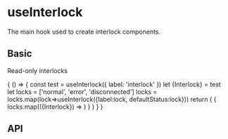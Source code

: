 

<Meta title="hooks/useInterlock" />

# useInterlock

The main hook used to create interlock components.

## Basic

Read-only interlocks

<Preview>
  <Story name="Basic">
    {
      () => {
        const test = useInterlock({ label: 'interlock' })
        let {Interlock} = test
        let locks = ['normal', 'error', 'disconnected']
        locks = locks.map(lock=>useInterlock({label:lock, defaultStatus:lock}))
        return (
          <Grid container spacing={2} direction={'row'}>
            {
              locks.map(({Interlock}) => 
                <Grid item>
                  <Interlock />
                </Grid>
              )
            }
          </Grid>
        )
      }
    }
  </Story>
</Preview>

## API

<Props of={useInterlock}/>
